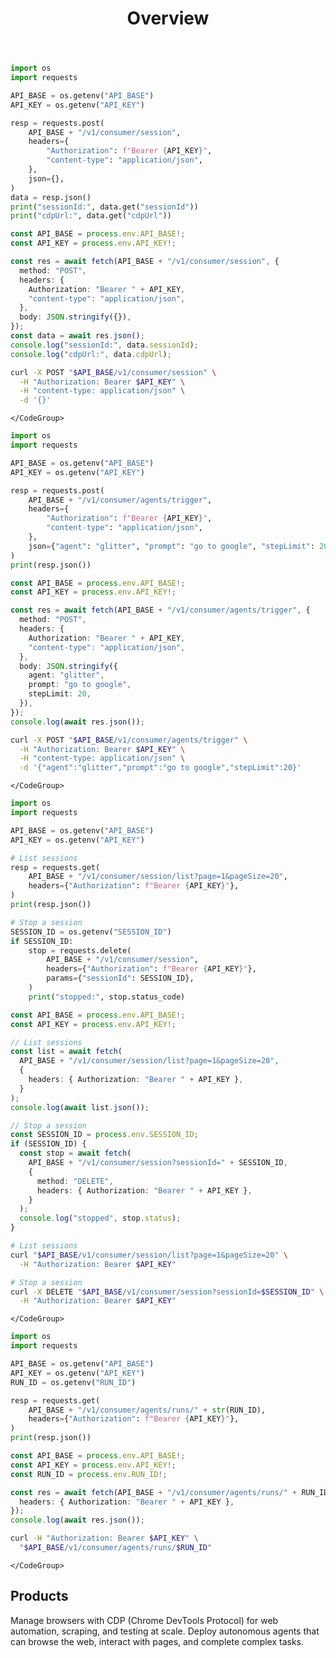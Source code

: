 ﻿---
title: "Overview"
description: "Power your app with managed browsers (CDP) and autonomous agents."
---

<Tabs>
  <Tab title="Start Browser Session">
    <CodeGroup>

```python Python
import os
import requests

API_BASE = os.getenv("API_BASE")
API_KEY = os.getenv("API_KEY")

resp = requests.post(
    API_BASE + "/v1/consumer/session",
    headers={
        "Authorization": f"Bearer {API_KEY}",
        "content-type": "application/json",
    },
    json={},
)
data = resp.json()
print("sessionId:", data.get("sessionId"))
print("cdpUrl:", data.get("cdpUrl"))
```

```typescript TypeScript
const API_BASE = process.env.API_BASE!;
const API_KEY = process.env.API_KEY!;

const res = await fetch(API_BASE + "/v1/consumer/session", {
  method: "POST",
  headers: {
    Authorization: "Bearer " + API_KEY,
    "content-type": "application/json",
  },
  body: JSON.stringify({}),
});
const data = await res.json();
console.log("sessionId:", data.sessionId);
console.log("cdpUrl:", data.cdpUrl);
```

```bash cURL
curl -X POST "$API_BASE/v1/consumer/session" \
  -H "Authorization: Bearer $API_KEY" \
  -H "content-type: application/json" \
  -d '{}'
```

    </CodeGroup>

  </Tab>

  <Tab title="Trigger Agent Task">
    <CodeGroup>

```python Python
import os
import requests

API_BASE = os.getenv("API_BASE")
API_KEY = os.getenv("API_KEY")

resp = requests.post(
    API_BASE + "/v1/consumer/agents/trigger",
    headers={
        "Authorization": f"Bearer {API_KEY}",
        "content-type": "application/json",
    },
    json={"agent": "glitter", "prompt": "go to google", "stepLimit": 20},
)
print(resp.json())
```

```typescript TypeScript
const API_BASE = process.env.API_BASE!;
const API_KEY = process.env.API_KEY!;

const res = await fetch(API_BASE + "/v1/consumer/agents/trigger", {
  method: "POST",
  headers: {
    Authorization: "Bearer " + API_KEY,
    "content-type": "application/json",
  },
  body: JSON.stringify({
    agent: "glitter",
    prompt: "go to google",
    stepLimit: 20,
  }),
});
console.log(await res.json());
```

```bash cURL
curl -X POST "$API_BASE/v1/consumer/agents/trigger" \
  -H "Authorization: Bearer $API_KEY" \
  -H "content-type: application/json" \
  -d '{"agent":"glitter","prompt":"go to google","stepLimit":20}'
```

    </CodeGroup>

  </Tab>

  <Tab title="List / Stop Sessions">
    <CodeGroup>

```python Python
import os
import requests

API_BASE = os.getenv("API_BASE")
API_KEY = os.getenv("API_KEY")

# List sessions
resp = requests.get(
    API_BASE + "/v1/consumer/session/list?page=1&pageSize=20",
    headers={"Authorization": f"Bearer {API_KEY}"},
)
print(resp.json())

# Stop a session
SESSION_ID = os.getenv("SESSION_ID")
if SESSION_ID:
    stop = requests.delete(
        API_BASE + "/v1/consumer/session",
        headers={"Authorization": f"Bearer {API_KEY}"},
        params={"sessionId": SESSION_ID},
    )
    print("stopped:", stop.status_code)
```

```typescript TypeScript
const API_BASE = process.env.API_BASE!;
const API_KEY = process.env.API_KEY!;

// List sessions
const list = await fetch(
  API_BASE + "/v1/consumer/session/list?page=1&pageSize=20",
  {
    headers: { Authorization: "Bearer " + API_KEY },
  }
);
console.log(await list.json());

// Stop a session
const SESSION_ID = process.env.SESSION_ID;
if (SESSION_ID) {
  const stop = await fetch(
    API_BASE + "/v1/consumer/session?sessionId=" + SESSION_ID,
    {
      method: "DELETE",
      headers: { Authorization: "Bearer " + API_KEY },
    }
  );
  console.log("stopped", stop.status);
}
```

```bash cURL
# List sessions
curl "$API_BASE/v1/consumer/session/list?page=1&pageSize=20" \
  -H "Authorization: Bearer $API_KEY"

# Stop a session
curl -X DELETE "$API_BASE/v1/consumer/session?sessionId=$SESSION_ID" \
  -H "Authorization: Bearer $API_KEY"
```

    </CodeGroup>

  </Tab>

  <Tab title="Poll Agent Run">
    <CodeGroup>

```python Python
import os
import requests

API_BASE = os.getenv("API_BASE")
API_KEY = os.getenv("API_KEY")
RUN_ID = os.getenv("RUN_ID")

resp = requests.get(
    API_BASE + "/v1/consumer/agents/runs/" + str(RUN_ID),
    headers={"Authorization": f"Bearer {API_KEY}"},
)
print(resp.json())
```

```typescript TypeScript
const API_BASE = process.env.API_BASE!;
const API_KEY = process.env.API_KEY!;
const RUN_ID = process.env.RUN_ID!;

const res = await fetch(API_BASE + "/v1/consumer/agents/runs/" + RUN_ID, {
  headers: { Authorization: "Bearer " + API_KEY },
});
console.log(await res.json());
```

```bash cURL
curl -H "Authorization: Bearer $API_KEY" \
  "$API_BASE/v1/consumer/agents/runs/$RUN_ID"
```

    </CodeGroup>

  </Tab>
</Tabs>

<h2 style={{ marginTop: '8px' }}>Products</h2>

<CardGroup cols={2}>
  <Card title="Browser API" href="/browser-api/quickstart" icon="browser">
    Manage browsers with CDP (Chrome DevTools Protocol) for web automation,
    scraping, and testing at scale.
  </Card>
  <Card title="Agent API" href="/agent-api/quickstart" icon="robot">
    Deploy autonomous agents that can browse the web, interact with pages, and
    complete complex tasks.
  </Card>
</CardGroup>
